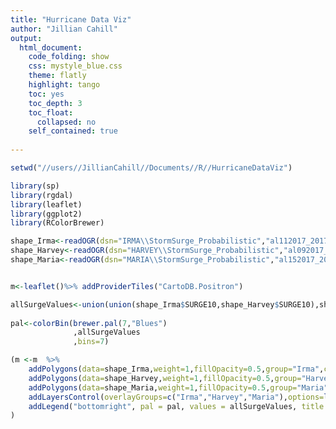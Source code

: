 ```yaml
---
title: "Hurricane Data Viz"
author: "Jillian Cahill"
output:
  html_document:
    code_folding: show
    css: mystyle_blue.css
    theme: flatly
    highlight: tango
    toc: yes
    toc_depth: 3
    toc_float:
      collapsed: no
    self_contained: true
    
---
```


```r
setwd("//users//JillianCahill//Documents//R//HurricaneDataViz")

library(sp)
library(rgdal)
library(leaflet)
library(ggplot2)
library(RColorBrewer)

shape_Irma<-readOGR(dsn="IRMA\\StormSurge_Probabilistic","al112017_2017090712_e10" )
shape_Harvey<-readOGR(dsn="HARVEY\\StormSurge_Probabilistic","al092017_2017082312_e10" )
shape_Maria<-readOGR(dsn="MARIA\\StormSurge_Probabilistic","al152017_2017092418_e10" )


m<-leaflet()%>% addProviderTiles("CartoDB.Positron")

allSurgeValues<-union(union(shape_Irma$SURGE10,shape_Harvey$SURGE10),shape_Maria$SURGE10)
  
pal<-colorBin(brewer.pal(7,"Blues")
              ,allSurgeValues
              ,bins=7)

(m <-m  %>%
    addPolygons(data=shape_Irma,weight=1,fillOpacity=0.5,group="Irma",color=~pal(shape_Irma$SURGE10))  %>%
    addPolygons(data=shape_Harvey,weight=1,fillOpacity=0.5,group="Harvey",color=~pal(shape_Harvey$SURGE10))%>%
    addPolygons(data=shape_Maria,weight=1,fillOpacity=0.5,group="Maria",color=~pal(shape_Maria$SURGE10)) %>%
    addLayersControl(overlayGroups=c("Irma","Harvey","Maria"),options=layersControlOptions(collapsed=FALSE)) %>% 
    addLegend("bottomright", pal = pal, values = allSurgeValues, title ="Storm Surge (ft)")
)
```

